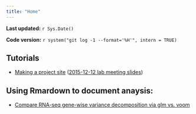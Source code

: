 ```yaml
---
title: "Home"
---
```


**Last updated:** `r Sys.Date()`

**Code version:** `r system("git log -1 --format='%H'", intern = TRUE)`

## Tutorials

*  [Making a project site](tutorial.html) ([2015-12-12 lab meeting slides](../docs/repo-setup-tutorial-stephens-lab-2015-12-03.pdf))


## Using Rmardown to document anaysis: 

*  [Compare RNA-seq gene-wise variance decomposition via glm vs. voom](vd_glm_vs_voom.html)
